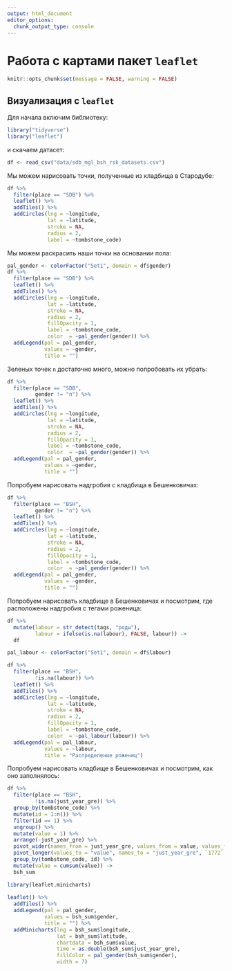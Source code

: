 ```yaml
---
output: html_document
editor_options: 
  chunk_output_type: console
---
```

# Работа с картами пакет `leaflet`


```r
knitr::opts_chunk$set(message = FALSE, warning = FALSE)
```


## Визуализация с `leaflet`

Для начала включим библиотеку:

```r
library("tidyverse")
library("leaflet")
```

и скачаем датасет:

```r
df <- read_csv("data/sdb_mgl_bsh_rsk_datasets.csv")
```

Мы можем нарисовать точки, полученные из кладбища в Стародубе:

```r
df %>% 
  filter(place == "SDB") %>% 
  leaflet() %>% 
  addTiles() %>% 
  addCircles(lng = ~longitude,
             lat = ~latitude,
             stroke = NA, 
             radius = 2,
             label = ~tombstone_code)
```

Мы можем раскрасить наши точки на основании пола:

```r
pal_gender <- colorFactor("Set1", domain = df$gender)
df %>% 
  filter(place == "SDB") %>% 
  leaflet() %>% 
  addTiles() %>% 
  addCircles(lng = ~longitude,
             lat = ~latitude,
             stroke = NA, 
             radius = 2,
             fillOpacity = 1, 
             label = ~tombstone_code,
             color  = ~pal_gender(gender)) %>% 
  addLegend(pal = pal_gender,
            values = ~gender,
            title = "")
```

Зеленых точек `n` достаточно много, можно попробовать их убрать:

```r
df %>% 
  filter(place == "SDB",
         gender != "n") %>% 
  leaflet() %>% 
  addTiles() %>% 
  addCircles(lng = ~longitude,
             lat = ~latitude,
             stroke = NA, 
             radius = 2,
             fillOpacity = 1, 
             label = ~tombstone_code,
             color  = ~pal_gender(gender)) %>% 
  addLegend(pal = pal_gender,
            values = ~gender,
            title = "")
```

Попробуем нарисовать надгробия с кладбища в Бешенковичах:

```r
df %>% 
  filter(place == "BSH",
         gender != "n") %>% 
  leaflet() %>% 
  addTiles() %>% 
  addCircles(lng = ~longitude,
             lat = ~latitude,
             stroke = NA, 
             radius = 2,
             fillOpacity = 1, 
             label = ~tombstone_code,
             color  = ~pal_gender(gender)) %>% 
  addLegend(pal = pal_gender,
            values = ~gender,
            title = "")
```


Попробуем нарисовать кладбище в Бешенковичах и посмотрим, где расположены надгробия с тегами роженица:

```r
df %>% 
  mutate(labour = str_detect(tags, "роды"),
         labour = ifelse(is.na(labour), FALSE, labour)) ->
  df

pal_labour <- colorFactor("Set1", domain = df$labour)

df %>%   
  filter(place == "BSH",
         !is.na(labour)) %>% 
  leaflet() %>% 
  addTiles() %>% 
  addCircles(lng = ~longitude,
             lat = ~latitude,
             stroke = NA, 
             radius = 2,
             fillOpacity = 1, 
             label = ~tombstone_code,
             color  = ~pal_labour(labour)) %>% 
  addLegend(pal = pal_labour,
            values = ~labour,
            title = "Распределение рожениц")
```


Попробуем нарисовать кладбище в Бешенковичах и посмотрим, как оно заполнялось:

```r
df %>%   
  filter(place == "BSH",
         !is.na(just_year_gre)) %>% 
  group_by(tombstone_code) %>% 
  mutate(id = 1:n()) %>% 
  filter(id == 1) %>% 
  ungroup() %>% 
  mutate(value = 1) %>% 
  arrange(-just_year_gre) %>% 
  pivot_wider(names_from = just_year_gre, values_from = value, values_fill = 0) %>% 
  pivot_longer(values_to = "value", names_to = "just_year_gre", `1772`:`1968`) %>% 
  group_by(tombstone_code, id) %>% 
  mutate(value = cumsum(value)) ->
  bsh_sum

library(leaflet.minicharts)
  
leaflet() %>% 
  addTiles() %>% 
  addLegend(pal = pal_gender,
            values = bsh_sum$gender,
            title = "") %>% 
  addMinicharts(lng = bsh_sum$longitude,
                lat = bsh_sum$latitude,
                chartdata = bsh_sum$value,
                time = as.double(bsh_sum$just_year_gre), 
                fillColor = pal_gender(bsh_sum$gender),
                width = 7)
```

